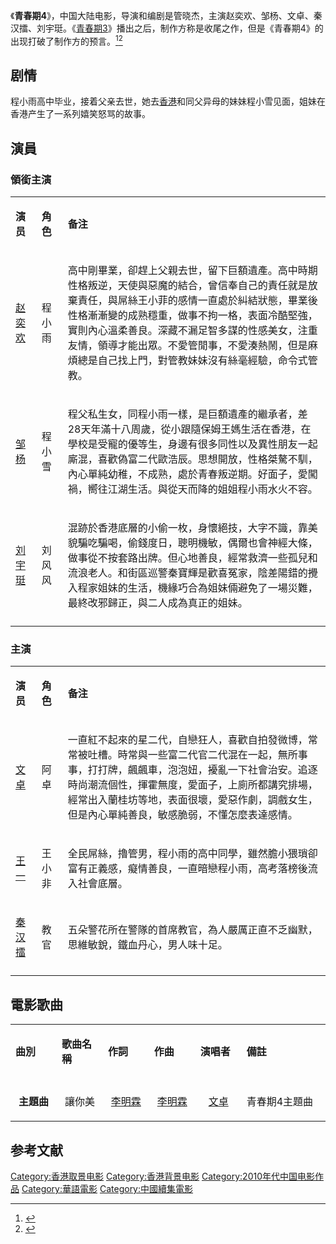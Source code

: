 {{Future film}}
{{电影信息框
| 片名     = 青春期4
| 电影原名 = ''{{lang|en|Pubscance 4}}''
| 图像     = 
| 图像说明 = 
| 导演     = [[管晓杰|管晓杰]]
| 监制     = 范江浩
| 制片     = 黄嘉楠
| 编剧     = 管晓杰
| 剧本     = 
| 原著     = 
| 主演     = 赵奕欢<br>邹杨<br>文卓<br>秦汉擂<br>刘宇珽
| 主题曲   = [[李明霖|李明霖]]《讓你美》
| 片头曲   = 
| 片尾曲   = 
| 配乐     = 
| 摄影     = 
| 剪辑     = 
| 制片商   = 互联网电影集团
| 发行商   = 
| 上映日期 = 
| 片长     = 92分钟
| 产地     = {{CHNML}}
| 语言     = [[現代標準漢語|国语普通话]]
| 预算     = 
| 票房     = 
| 前集     = 
| 续集     = 
}}
《'''青春期4'''》，中国大陆电影，导演和编剧是管晓杰，主演赵奕欢、邹杨、文卓、秦汉擂、刘宇珽。《[[青春期3|青春期3]]》播出之后，制作方称是收尾之作，但是《青春期4》的出现打破了制作方的预言。<ref>{{cite web |url= http://games.qq.com/a/20120504/000155.htm|title=《青春期3》15号上映 描绘网游人群 |date=2012-05-04|accessdate=2014-12-13 |work=腾讯网}}</ref><ref>{{cite news|author=新华娱乐|url= http://www.chinadaily.com.cn/micro-reading/ent/2013-03-28/content_8619787.html|title=《青春期4》陷"选角之战" 国庆档预登陆全国院线 |newspaper=中国日报 |date=2013-03-28|accessdate=2014-12-13}}</ref>

==剧情==
程小雨高中毕业，接着父亲去世，她去[[香港|香港]]和同父异母的妹妹程小雪见面，姐妹在香港产生了一系列嬉笑怒骂的故事。

==演員==
===領銜主演===
{|class="wikitable" width="70%"
|- style="background:cornflowerblue; color:white" align=center
|style="width:5%"|'''演员'''||style="width:5%"|'''角色'''||style="width:60%"|'''备注'''
|-
|[[赵奕欢|赵奕欢]]||程小雨||高中剛畢業，卻趕上父親去世，留下巨額遺產。高中時期性格叛逆，天使與惡魔的結合，曾信奉自己的責任就是放棄責任，與屌絲王小菲的感情一直處於糾結狀態，畢業後性格漸漸變的成熟穩重，做事不拘一格，表面冷酷堅強，實則內心溫柔善良。深藏不漏足智多謀的性感美女，注重友情，領導才能出眾。不愛管閒事，不愛湊熱鬧，但是麻煩總是自己找上門，對管教妹妹沒有絲毫經驗，命令式管教。
|-
|[[邹杨|邹杨]]||程小雪||程父私生女，同程小雨一樣，是巨額遺產的繼承者，差28天年滿十八周歲，從小跟隨保姆王媽生活在香港，在學校是受寵的優等生，身邊有很多同性以及異性朋友一起廝混，喜歡偽富二代歐浩辰。思想開放，性格桀驁不馴，內心單純幼稚，不成熟，處於青春叛逆期。好面子，愛闖禍，嚮往江湖生活。與從天而降的姐姐程小雨水火不容。
|- 
|[[刘宇珽|刘宇珽]]||刘风风||混跡於香港底層的小偷一枚，身懷絕技，大字不識，靠美貌騙吃騙喝，偷錢度日，聰明機敏，偶爾也會神經大條，做事從不按套路出牌。但心地善良，經常救濟一些孤兒和流浪老人。和街區巡警秦寶輝是歡喜冤家，陰差陽錯的攪入程家姐妹的生活，機緣巧合為姐妹倆避免了一場災難，最終改邪歸正，與二人成為真正​​的姐妹。
|- 
|}

===主演===
{|class="wikitable" width="70%"
|- style="background:cornflowerblue; color:white" align=center
|style="width:5%"|'''演员'''||style="width:5%"|'''角色'''||style="width:60%"|'''备注'''
|-
|[[文卓|文卓]]||阿卓||一直紅不起來的星二代，自戀狂人，喜歡自拍發微博，常常被吐槽。時常與一些富二代官二代混在一起，無所事事，打打牌，飆飆車，泡泡妞，擾亂一下社會治安。追逐時尚潮流個性，揮霍無度，愛面子，上廁所都講究排場，經常出入蘭桂坊等地，表面很壞，愛惡作劇，調戲女生，但是內心單純善良，敏感脆弱，不懂怎麼表達感情。
|-
|[[王一|王一]]||王小非||全民屌絲，擼管男，程小雨的高中同學，雖然膽小猥瑣卻富有正義感，癡情善良，一直暗戀程小雨，高考落榜後流入社會底層。
|-
|[[秦汉擂|秦汉擂]]||教官||五朵警花所在警隊的首席教官，為人嚴厲正直不乏幽默，思維敏銳，鐵血丹心，男人味十足。
|-
|}

== 電影歌曲 ==
{|class="wikitable" width="35%"
|- style="background:cornflowerblue; color:white" align=center
|style="width:5%"|'''曲別'''||style="width:5%"|'''歌曲名稱'''||style="width:5%"|'''作詞'''||style="width:5%"|'''作曲'''||style="width:5%"|'''演唱者'''||style="width:10%"|'''備註'''
|-
|-
| <center>'''主題曲''' ||<center>讓你美||<center>[[李明霖|李明霖]]||<center>[[李明霖|李明霖]]||<center>[[文卓|文卓]]||青春期4主題曲
|}

==参考文献==
{{reflist}}

{{青春期系列电影}}
{{管晓杰}}
{{赵奕欢}}

{{Authority control}}
{{DEFAULTSORT:Qing青春期}}
[[Category:香港取景电影|Category:香港取景电影]]
[[Category:香港背景电影|Category:香港背景电影]]
[[Category:2010年代中国电影作品|Category:2010年代中国电影作品]]
[[Category:華語電影|Category:華語電影]]
[[Category:中國續集電影|Category:中國續集電影]]